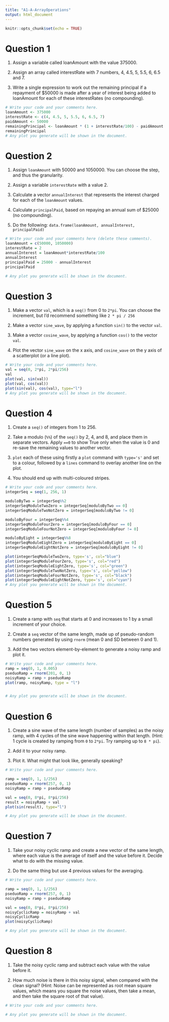 ---
title: "A1-A-ArrayOperations"
output: html_document
---

```{r setup, include=FALSE}
knitr::opts_chunk$set(echo = TRUE)
```

# Question 1


1. Assign a variable called loanAmount with the value 375000.

2. Assign an array called interestRate with 7 numbers,  4, 4.5, 5, 5.5, 6, 6.5 and 7. 

3. Write a single expression to work out the remaining principal if a repayment of $50000 is made after a year of interest being added to loanAmount for each of these interestRates (no compounding).


```{r}

# Write your code and your comments here.
loanAmount <- 375000
interestRate <- c(4, 4.5, 5, 5.5, 6, 6.5, 7)
paidAmount <- 50000
remainingPrincipal <- loanAmount * (1 + interestRate/100) - paidAmount
remainingPrincipal
# Any plot you generate will be shown in the document.

```

# Question 2

1. Assign `loanAmount` with 50000 and 1050000. You can choose the step, and thus the granularity.

2. Assign a variable `interestRate` with a value 2. 

3. Calculate a vector `annualInterest` that represents the interest charged for each of the `loanAmount` values.

4. Calculate `principalPaid`, based on repaying an annual sum of $25000 (no compounding). 

5. Do the following: `data.frame(loanAmount, annualInterest, principalPaid)`

```{r}

# Write your code and your comments here (delete these comments).
loanAmount = c(50000, 1050000)
interestRate = 2
annualInterest = loanAmount*interestRate/100
annualInterest
principalPaid = 25000 - annualInterest
principalPaid

# Any plot you generate will be shown in the document.

```

# Question 3

1. Make a vector `val`, which is a `seq()` from 0 to `2*pi`. You can choose the increment, but I'd recommend something like `2 * pi / 256`

2. Make a vector `sine_wave`, by applying a function `sin()` to the vector `val`.

3. Make a vector `cosine_wave`, by applying a function `cos()` to the vector `val`.

4. Plot the vector `sine_wave` on the x axis, and `cosine_wave` on the y axis of a scatterplot (or a line plot).  

```{r}

# Write your code and your comments here.
val = seq(0, 2*pi, 2*pi/256)
val
plot(val, sin(val))
plot(val, cos(val))
plot(sin(val), cos(val), type="l")
# Any plot you generate will be shown in the document.

```

# Question 4

1. Create a `seq()` of integers from 1 to 256.

2. Take a modulo (`%%`) of the `seq()` by 2, 4, and 8, and place them in separate vectors. Apply `==0` to show True only when the value is 0 and re-save the remaining values to another vector. 

3. `plot` each of these using firstly a `plot` command with `type='s'` and set to a colour, followed by a `lines` command to overlay another line on the plot. 

4. You should end up with multi-coloured stripes. 

```{r}

# Write your code and your comments here.
integerSeq = seq(1, 256, 1)

moduloByTwo = integerSeq%%2
integerSeqModuleTwoZero = integerSeq[moduloByTwo == 0]
integerSeqModuleTwoNotZero = integerSeq[moduloByTwo != 0]

moduloByFour = integerSeq%%4
integerSeqModuleFourZero = integerSeq[moduloByFour == 0]
integerSeqModuleFourNotZero = integerSeq[moduloByFour != 0]

moduloByEight = integerSeq%%8
integerSeqModuleEightZero = integerSeq[moduloByEight == 0]
integerSeqModuleEightNotZero = integerSeq[moduloByEight != 0]

plot(integerSeqModuleTwoZero, type='s', col="blue")
plot(integerSeqModuleFourZero, type='s', col="red")
plot(integerSeqModuleEightZero, type='s', col="green")
plot(integerSeqModuleTwoNotZero, type='s', col="yellow")
plot(integerSeqModuleFourNotZero, type='s', col="black")
plot(integerSeqModuleEightNotZero, type='s', col="cyan")
# Any plot you generate will be shown in the document.

```

# Question 5

1. Create a ramp with `seq` that starts at 0 and increases to 1 by a small increment of your choice. 

2. Create a `seq` vector of the same length, made up of pseudo-random numbers generated by using `rnorm` (mean 0 and SD between 0 and 1). 

3. Add the two vectors element-by-element to generate a noisy ramp and plot it.

```{r}

# Write your code and your comments here.
ramp = seq(0, 1, 0.005)
pseduoRamp = rnorm(201, 0, 1)
noisyRamp = ramp + pseduoRamp
plot(ramp, noisyRamp, type = "l")


# Any plot you generate will be shown in the document.

```

# Question 6

1. Create a sine wave of the same length (number of samples) as the noisy ramp, with 4 cycles of the sine wave happening within that length. (Hint: 1 cycle is created by ramping from `0` to `2*pi`. Try ramping up to `8 * pi`).

2. Add it to your noisy ramp. 

3. Plot it. What might that look like, generally speaking?


```{r}

# Write your code and your comments here.

ramp = seq(0, 1, 1/256)
pseduoRamp = rnorm(257, 0, 1)
noisyRamp = ramp + pseduoRamp

val = seq(0, 8*pi, 8*pi/256)
result = noisyRamp + val
plot(sin(result), type="l")

# Any plot you generate will be shown in the document.

```

# Question 7

1. Take your noisy cyclic ramp and create a new vector of the same length, where each value is the average of itself and the value before it. Decide what to do with the missing value. 

2. Do the same thing but use 4 previous values for the averaging. 



```{r}

# Write your code and your comments here.

ramp = seq(0, 1, 1/256)
pseduoRamp = rnorm(257, 0, 1)
noisyRamp = ramp + pseduoRamp

val = seq(0, 8*pi, 8*pi/256)
noisyCyclicRamp = noisyRamp + val
noisyCyclicRamp
plot(noisyCyclicRamp)

# Any plot you generate will be shown in the document.

```

# Question 8

1. Take the noisy cyclic ramp and subtract each value with the value before it. 

2. How much noise is there in this noisy signal, when compared with the clean signal? (Hint: Noise can be represented as root mean square values, which means you square the noise values, then take a mean, and then take the square root of that value).


```{r}

# Write your code and your comments here.

# Any plot you generate will be shown in the document.

```

